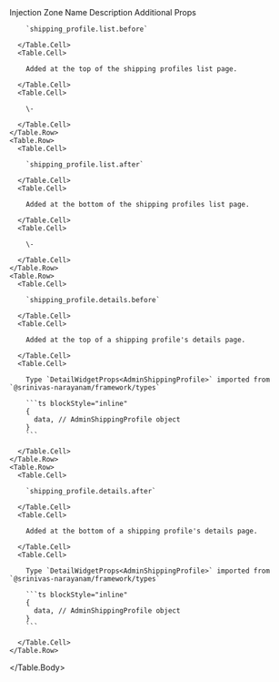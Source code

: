 
<Table>
  <Table.Header>
    <Table.Row>
      <Table.HeaderCell className="w-1/3">Injection Zone Name</Table.HeaderCell>
      <Table.HeaderCell className="w-1/3">Description</Table.HeaderCell>
      <Table.HeaderCell className="w-1/3">Additional Props</Table.HeaderCell>
    </Table.Row>
  </Table.Header>
  <Table.Body>
    <Table.Row>
      <Table.Cell>

        `shipping_profile.list.before`

      </Table.Cell>
      <Table.Cell>

        Added at the top of the shipping profiles list page.

      </Table.Cell>
      <Table.Cell>

        \-

      </Table.Cell>
    </Table.Row>
    <Table.Row>
      <Table.Cell>

        `shipping_profile.list.after`

      </Table.Cell>
      <Table.Cell>

        Added at the bottom of the shipping profiles list page.

      </Table.Cell>
      <Table.Cell>

        \-

      </Table.Cell>
    </Table.Row>
    <Table.Row>
      <Table.Cell>

        `shipping_profile.details.before`

      </Table.Cell>
      <Table.Cell>

        Added at the top of a shipping profile's details page.

      </Table.Cell>
      <Table.Cell>
      
        Type `DetailWidgetProps<AdminShippingProfile>` imported from `@srinivas-narayanam/framework/types`

        ```ts blockStyle="inline"
        {
          data, // AdminShippingProfile object
        }
        ```

      </Table.Cell>
    </Table.Row>
    <Table.Row>
      <Table.Cell>

        `shipping_profile.details.after`

      </Table.Cell>
      <Table.Cell>

        Added at the bottom of a shipping profile's details page.

      </Table.Cell>
      <Table.Cell>
      
        Type `DetailWidgetProps<AdminShippingProfile>` imported from `@srinivas-narayanam/framework/types`

        ```ts blockStyle="inline"
        {
          data, // AdminShippingProfile object
        }
        ```

      </Table.Cell>
    </Table.Row>
  </Table.Body>
</Table>